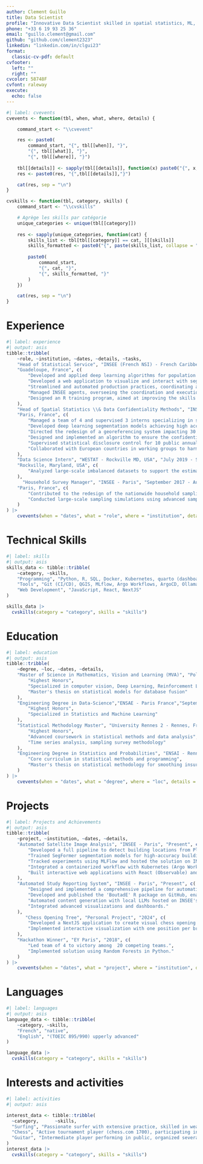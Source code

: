 ```yaml
---
author: Clement Guillo
title: Data Scientist
profile: "Innovative Data Scientist skilled in spatial statistics, ML, and big data. Experienced in deep learning for satellite imagery and workflow automation. Looking for a position as a Data Scientist in California."
phone: "+33 6 19 93 25 36"
email: "guillo.clement@gmail.com"
github: "github.com/clement2323"
linkedin: "linkedin.com/in/clgui23"
format:
  classic-cv-pdf: default
cvfooter:
  left: ""
  right: ""
cvcolor: 58748F
cvfont: raleway
execute:
  echo: false
---
```


```r

#| label: cvevents
cvevents <- function(tbl, when, what, where, details) {

    command_start <- "\\cvevent"

    res <- paste0(
        command_start, "{", tbl[[when]], "}", 
        "{", tbl[[what]], "}",
        "{", tbl[[where]], "}")
    
    tbl[[details]] <- sapply(tbl[[details]], function(x) paste0("{", x, "}", collapse = ","))
    res <- paste0(res, "{",tbl[[details]],"}")

    cat(res, sep = "\n")
}

cvskills <- function(tbl, category, skills) {
    command_start <- "\\cvskills"

    # Agrège les skills par catégorie
    unique_categories <- unique(tbl[[category]])
    
    res <- sapply(unique_categories, function(cat) {
        skills_list <- tbl[tbl[[category]] == cat, ][[skills]]
        skills_formatted <- paste0("{", paste(skills_list, collapse = "},{"), "}")
        
        paste0(
            command_start,
            "{", cat, "}",
            "{", skills_formatted, "}"
        )
    })

    cat(res, sep = "\n")
}
```

# Experience

```r
#| label: experience
#| output: asis
tibble::tribble(
    ~role, ~institution, ~dates, ~details, ~tasks,
    "Head of Statistical Service", "INSEE (French NSI) - French Caribbean (Guadeloupe, Martinique, Guiana)", "September 2023 - Present",
    "Guadeloupe, France", c(
        "Developed and applied deep learning algorithms for population census by processing thousands of satellite images of overseas territories (including Réunion and Mayotte).",
        "Developed a web application to visualize and interact with segmentation model results to support population census estimates.",
        "Streamlined and automated production practices, coordinating all local teams.",
        "Managed INSEE agents, overseeing the coordination and execution of on-the-ground survey operations.",
        "Designed an R training program, aimed at improving the skills of 20 agents."
    ),
    "Head of Spatial Statistics \\& Data Confidentiality Methods", "INSEE - Paris", "September 2020 - August 2023",
    "Paris, France", c(
        "Managed a team of 4 and supervised 3 interns specializing in satellite images analysis.",
        "Developed deep learning segmentation models achieving high accuracy in satellite image segmentation for land cover detection.",
        "Directed the redesign of a georeferencing system impacting 30 million address records.",
        "Designed and implemented an algorithm to ensure the confidentiality of gridded data across France, addressing differentiation attacks and enabling large-scale data dissemination.",
        "Supervised statistical disclosure control for 10 public annual INSEE surveys.",
        "Collaborated with European countries in working groups to harmonize methodologies for spatial analysis and statistical disclosure control at the European level."
    ),
    "Data Science Intern", "WESTAT - Rockville MD, USA", "July 2019 - September 2019",
    "Rockville, Maryland, USA", c(
        "Analyzed large-scale imbalanced datasets to support the estimation of rare fish catch occurrences."
    ),
      "Household Survey Manager", "INSEE - Paris", "September 2017 - August 2018",
    "Paris, France", c(
        "Contributed to the redesign of the nationwide household sampling framework for INSEE surveys.",
        "Conducted large-scale sampling simulations using advanced sampling methods impacting the work of nearly 700 field interviewers."
    )
) |>
    cvevents(when = "dates", what = "role", where = "institution", details = "tasks")

```

# Technical Skills
```r
#| label: skills
#| output: asis
skills_data <- tibble::tribble(
    ~category, ~skills,
    "Programming", "Python, R, SQL, Docker, Kubernetes, quarto (dashboard, presentations), Latex",
    "Tools", "Git (CI/CD), QGIS, MLflow, Argo Workflows, ArgoCD, Ollama, Postgis, Geoserver, comfyui",
    "Web Development", "JavaScript, React, NextJS"
)

skills_data |>
  cvskills(category = "category", skills = "skills")
```

# Education

```r
#| label: education
#| output: asis
tibble::tribble(
    ~degree, ~loc, ~dates, ~details,
    "Master of Science in Mathematics, Vision and Learning (MVA)", "Polytechnique Institute Paris", "September 2019 - August 2020", c(
        "Highest Honors",
        "Specialized in computer vision, Deep Learning, Reinforcement Learning",
        "Master's thesis on statistical models for database fusion"
    ),
    "Engineering Degree in Data-Science","ENSAE - Paris France","September 2018 - August 2020",c(
        "Highest Honors",
        "Specialized in Statistics and Machine Learning"
    ),
    "Statistical Methodology Master", "University Rennes 2 - Rennes, France", "September 2013 - August 2014", c(
        "Highest Honors",
        "Advanced coursework in statistical methods and data analysis",
        "Time series analysis, sampling survey methodology"
    ),
    "Engineering Degree in Statistics and Probabilities", "ENSAI - Rennes, France", "September 2011 - August 2013", c(
        "Core curriculum in statistical methods and programming",
        "Master's thesis on statistical methodology for smoothing insurance claims with Time Series analysis"
    )
) |>
    cvevents(when = "dates", what = "degree", where = "loc", details = "details")
```

# Projects
```r
#| label: Projects and Achievements
#| output: asis
tibble::tribble(
    ~project, ~institution, ~dates, ~details,
    "Automated Satellite Image Analysis", "INSEE - Paris", "Present", c(
        "Developed a full pipeline to detect building locations from Pleiades satellite images.",
        "Trained SegFormer segmentation models for high-accuracy building detection.",
        "Tracked experiments using MLFlow and hosted the solution on INSEE's Kubernetes cluster.",
        "Integrated a containerized workflow with Kubernetes (Argo Workflows and ArgoCD).",
        "Built interactive web applications with React (Observable) and GeoServer for result visualization."
    ),
    "Automated Study Reporting System", "INSEE - Paris", "Present", c(
        "Designed and implemented a comprehensive pipeline for automating study report production using R.",
        "Developed and published the 'BoutadE' R package on GitHub, enabling rapid, reproducible reporting workflows.",
        "Automated content generation with local LLMs hosted on INSEE's Kubernetes cluster.",
        "Integrated advanced visualizations and dashboards."
    ),
       "Chess Opening Tree", "Personal Project", "2024", c(
        "Developed a NextJS application to create visual chess opening trees for memorization",
        "Implemented interactive visualization with one position per branch" 
    ),
    "Hackathon Winner", "EY Paris", "2018", c(
        "Led team of 4 to victory among  20 competing teams.",
        "Implemented solution using Random Forests in Python."
    )
) |>
    cvevents(when = "dates", what = "project", where = "institution", details = "details")
```


# Languages
```r
#| label: languages
#| output: asis
language_data <- tibble::tribble(
    ~category, ~skills,
    "French", "native",
    "English", "(TOEIC 895/990) upperly advanced"
)

language_data |>
  cvskills(category = "category", skills = "skills")
```




# Interests and activities
```r
#| label: activities
#| output: asis

interest_data <- tibble::tribble(
  ~category,      ~skills,
  "Surfing", "Passionate surfer with extensive practice, skilled in weather forecasting and surf conditions analysis",
  "Chess", "Active tournament player (chess.com 1700), participating in collaborative events and community meetups",
  "Guitar", "Intermediate player performing in public, organized several jam sessions in Paris"
)
interest_data |>
  cvskills(category = "category", skills = "skills")

```